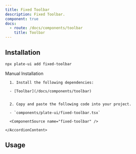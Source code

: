 ```yaml
---
title: Fixed Toolbar
description: Fixed Toolbar.
component: true
docs:
  - route: /docs/components/toolbar
    title: Toolbar
---
```


<ComponentPreview name="playground-demo" id="basicnodes" />

## Installation

```bash
npx plate-ui add fixed-toolbar
```

<Accordion type="single" collapsible>
  <AccordionItem value="manual-installation">
    <AccordionTrigger>Manual Installation</AccordionTrigger>
    <AccordionContent>

      1. Install the following dependencies:

      - [Toolbar](/docs/components/toolbar)


      2. Copy and paste the following code into your project.

      - `components/plate-ui/fixed-toolbar.tsx`

      <ComponentSource name="fixed-toolbar" />

    </AccordionContent>

  </AccordionItem>
</Accordion>

## Usage

<ComponentSource name="playground-demo" />
